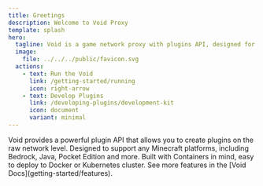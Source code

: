 ```yaml
---
title: Greetings
description: Welcome to Void Proxy
template: splash
hero:
  tagline: Void is a game network proxy with plugins API, designed for all Minecraft platforms, versions and compatible with any mods.
  image:
    file: ../../../public/favicon.svg
  actions:
    - text: Run the Void
      link: /getting-started/running
      icon: right-arrow
    - text: Develop Plugins
      link: /developing-plugins/development-kit
      icon: document
      variant: minimal
---
```



<CardGrid stagger>
	<Card title="Build Plugins" icon="pencil">
		Void provides a powerful plugin API that allows you to create plugins on the raw network level.
	</Card>
	<Card title="Minecraft Platforms" icon="star">
		Designed to support any Minecraft platforms, including Bedrock, Java, Pocket Edition and more.
	</Card>
	<Card title="Containers" icon="seti:docker">
		Built with Containers in mind, easy to deploy to Docker or Kubernetes cluster.
	</Card>
	<Card title="Read the docs" icon="open-book">
		See more features in the [Void Docs](getting-started/features).
	</Card>
</CardGrid>
